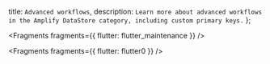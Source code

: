   title: `Advanced workflows`,
  description: `Learn more about advanced workflows in the Amplify DataStore category, including custom primary keys.`
};


<Fragments fragments={{ flutter: flutter_maintenance }} />


<Fragments fragments={{ flutter: flutter0 }} />
